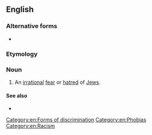 {{also|judeophobia}}
==English==
{{wikipedia}}

===Alternative forms===
* {{alter|en|judeophobia}}

===Etymology===
{{confix|Judeo|phobia|lang=en}}

===Noun===
{{head|en|noun}}

# An [[irrational]] [[fear]] or [[hatred]] of [[Jew]]s.

====See also====
* {{l|en|anti-Semitism}}

[[Category:en:Forms of discrimination]]
[[Category:en:Phobias]]
[[Category:en:Racism]]